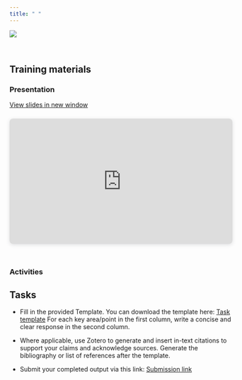 ```yaml
---
title: " "
---
```


![](photos/christopher-llones.png)

<br>

## Training materials

### Presentation

<a href="https://www.canva.com/design/DAGgoBW6mbk/RvGdNF4zdBSUitI4daHARQ/view?embed" target="_blank" class="btn-slides">View slides in new window</a>


<div style="position: relative; width: 100%; height: 0; padding-top: 56.2500%;
 padding-bottom: 0; box-shadow: 0 2px 8px 0 rgba(63,69,81,0.16); margin-top: 1.6em; margin-bottom: 0.9em; overflow: hidden;
 border-radius: 8px; will-change: transform;">
  <iframe loading="lazy" style="position: absolute; width: 100%; height: 100%; top: 0; left: 0; border: none; padding: 0;margin: 0;"
    src="https://www.canva.com/design/DAGgoBW6mbk/RvGdNF4zdBSUitI4daHARQ/view?embed" allowfullscreen="allowfullscreen" allow="fullscreen">
  </iframe>
</div>


<br>

### Activities

::: {.callout-important}
## Tasks

- Fill in the provided Template. You can download the template here: <a href="https://docs.google.com/document/d/1Bxll4ADw9b1IwhzWJaavkGkRz7t4b2Rt/edit?usp=sharing&ouid=100209563543563577528&rtpof=true&sd=true" target="_blank">Task template</a> For each key area/point in the first column, write a concise and clear response in the second column.

- Where applicable, use Zotero to generate and insert in-text citations to support your claims and acknowledge sources. Generate the bibliography or list of references after the template.


- Submit your completed output via this link: <a href="https://forms.gle/evZu34GfCMAUnGxr7" target="_blank">Submission link</a>

:::


